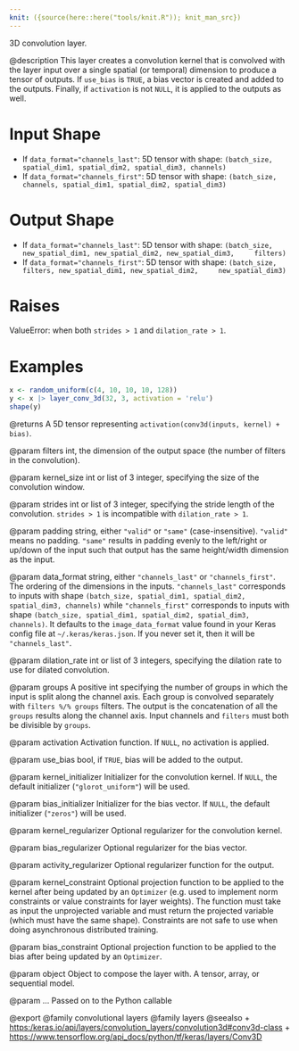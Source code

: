 ```yaml
---
knit: ({source(here::here("tools/knit.R")); knit_man_src})
---
```

3D convolution layer.

@description
This layer creates a convolution kernel that is convolved with the layer
input over a single spatial (or temporal) dimension to produce a tensor of
outputs. If `use_bias` is `TRUE`, a bias vector is created and added to the
outputs. Finally, if `activation` is not `NULL`, it is applied to the
outputs as well.

# Input Shape
- If `data_format="channels_last"`:
    5D tensor with shape:
    `(batch_size, spatial_dim1, spatial_dim2, spatial_dim3, channels)`
- If `data_format="channels_first"`:
    5D tensor with shape:
    `(batch_size, channels, spatial_dim1, spatial_dim2, spatial_dim3)`

# Output Shape
- If `data_format="channels_last"`:
    5D tensor with shape:
    `(batch_size, new_spatial_dim1, new_spatial_dim2, new_spatial_dim3,
    filters)`
- If `data_format="channels_first"`:
    5D tensor with shape:
    `(batch_size, filters, new_spatial_dim1, new_spatial_dim2,
    new_spatial_dim3)`

# Raises
ValueError: when both `strides > 1` and `dilation_rate > 1`.

# Examples
```r
x <- random_uniform(c(4, 10, 10, 10, 128))
y <- x |> layer_conv_3d(32, 3, activation = 'relu')
shape(y)
```

@returns
A 5D tensor representing `activation(conv3d(inputs, kernel) + bias)`.

@param filters
int, the dimension of the output space (the number of filters
in the convolution).

@param kernel_size
int or list of 3 integer, specifying the size of the
convolution window.

@param strides
int or list of 3 integer, specifying the stride length
of the convolution. `strides > 1` is incompatible with
`dilation_rate > 1`.

@param padding
string, either `"valid"` or `"same"` (case-insensitive).
`"valid"` means no padding. `"same"` results in padding evenly to
the left/right or up/down of the input such that output has the same
height/width dimension as the input.

@param data_format
string, either `"channels_last"` or `"channels_first"`.
The ordering of the dimensions in the inputs. `"channels_last"`
corresponds to inputs with shape
`(batch_size, spatial_dim1, spatial_dim2, spatial_dim3, channels)`
while `"channels_first"` corresponds to inputs with shape
`(batch_size, spatial_dim1, spatial_dim2, spatial_dim3, channels)`.
It defaults to the `image_data_format` value found in your Keras
config file at `~/.keras/keras.json`. If you never set it, then it
will be `"channels_last"`.

@param dilation_rate
int or list of 3 integers, specifying the dilation
rate to use for dilated convolution.

@param groups
A positive int specifying the number of groups in which the
input is split along the channel axis. Each group is convolved
separately with `filters %/% groups` filters. The output is the
concatenation of all the `groups` results along the channel axis.
Input channels and `filters` must both be divisible by `groups`.

@param activation
Activation function. If `NULL`, no activation is applied.

@param use_bias
bool, if `TRUE`, bias will be added to the output.

@param kernel_initializer
Initializer for the convolution kernel. If `NULL`,
the default initializer (`"glorot_uniform"`) will be used.

@param bias_initializer
Initializer for the bias vector. If `NULL`, the
default initializer (`"zeros"`) will be used.

@param kernel_regularizer
Optional regularizer for the convolution kernel.

@param bias_regularizer
Optional regularizer for the bias vector.

@param activity_regularizer
Optional regularizer function for the output.

@param kernel_constraint
Optional projection function to be applied to the
kernel after being updated by an `Optimizer` (e.g. used to implement
norm constraints or value constraints for layer weights). The
function must take as input the unprojected variable and must return
the projected variable (which must have the same shape). Constraints
are not safe to use when doing asynchronous distributed training.

@param bias_constraint
Optional projection function to be applied to the
bias after being updated by an `Optimizer`.

@param object
Object to compose the layer with. A tensor, array, or sequential model.

@param ...
Passed on to the Python callable

@export
@family convolutional layers
@family layers
@seealso
+ <https:/keras.io/api/layers/convolution_layers/convolution3d#conv3d-class>
+ <https://www.tensorflow.org/api_docs/python/tf/keras/layers/Conv3D>
